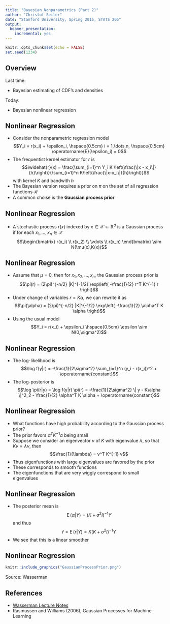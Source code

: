 ```yaml
---
title: "Bayesian Nonparametrics (Part 2)"
author: "Christof Seiler"
date: "Stanford University, Spring 2016, STATS 205"
output:
  beamer_presentation:
    incremental: yes
---
```


```r
knitr::opts_chunk$set(echo = FALSE)
set.seed(1234)
```

## Overview

Last time:

* Bayesian estimating of CDF's and densities

Today:

* Bayesian nonlinear regression

## Nonlinear Regression

* Consider the nonparametric regression model
$$Y_i = r(x_i) + \epsilon_i, \hspace{0.5cm} i = 1,\dots,n, \hspace{0.5cm} \operatorname{E}(\epsilon_i) = 0$$
* The frequentist kernel estimator for $r$ is
$$\widehat{r}(x) = \frac{\sum_{i=1}^n Y_i K \left(\frac{\|x - x_i\|}{h}\right)}{\sum_{i=1}^n K\left(\frac{\|x-x_i\|}{h}\right)}$$
with kernel $K$ and bandwith $h$
* The Bayesian version requires a prior on $\pi$ on the set of all regression functions $\mathcal{R}$
* A common choise is the **Gaussian process prior**

## Nonlinear Regression

* A stochastic process $r(x)$ indexed by $x \in \mathcal{X} \subset \mathbb{R}^d$ is a Gaussian process if for each $x_1,\dots,x_n \in \mathcal{X}$ 
$$\begin{bmatrix}
r(x_i) \\
r(x_2) \\
\vdots \\
r(x_n)
\end{bmatrix}
\sim N(\mu(x),K(x))$$

## Nonlinear Regression

* Assume that $\mu = 0$, then for $x_1,x_2,\dots,x_n$, the Gaussian process prior is 
$$\pi(r) = (2\pi)^{-n/2} |K|^{-1/2} \exp\left( -\frac{1}{2} r^T K^{-1} r \right)$$
* Under change of variables $r = K\alpha$, we can rewrite it as 
$$\pi(\alpha) = (2\pi)^{-n/2} |K|^{-1/2} \exp\left( -\frac{1}{2} \alpha^T K \alpha \right)$$
* Using the usual model 
$$Y_i = r(x_i) + \epsilon_i \hspace{0.5cm} \epsilon \sim N(0,\sigma^2)$$

## Nonlinear Regression

* The log-likelihood is
$$\log f(y|r) = -\frac{1}{2\sigma^2} \sum_{i=1}^n (y_i - r(x_i))^2 + \operatorname{constant}$$
* The log-posterior is
$$\log \pi(r|y) = \log f(y|r) \pi(r) = -\frac{1}{2\sigma^2} \| y - K\alpha \|^2_2 - \frac{1}{2} \alpha^T K \alpha + \operatorname{constant}$$

## Nonlinear Regression

* What functions have high probability according to the Gaussian process prior?
* The prior favors $\alpha^T K^{-1} \alpha$ being small
* Suppose we consider an eigenvector $v$ of $K$ with eigenvalue $\lambda$, so that $K v = \lambda v$, then 
$$\frac{1}{\lambda} = v^T K^{-1} v$$
* Thus eigenfunctions with large eigenvalues are favored by the prior
* These corresponds to smooth functions
* The eigenfunctions that are very wiggly correspond to small eigenvalues

## Nonlinear Regression

* The posterior mean is
$$\operatorname{E}(\alpha|Y) = (K + \sigma^2 I)^{-1} Y$$
and thus
$$\widehat{r} = \operatorname{E}(r|Y) = K(K+\sigma^2 I)^{-1} Y$$
* We see that this is a linear smoother

## Nonlinear Regression

```r
knitr::include_graphics("GaussianProcessPrior.png")
```

Source: Wasserman

## References

* [Wasserman Lecture Notes](http://www.stat.cmu.edu/~larry/=sml/nonparbayes.pdf)
* Rasmussen and Williams (2006), Gaussian Processes for Machine Learning
